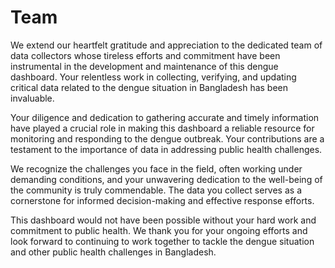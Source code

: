 Team {data-navmenu="About"}
===================================================================
We extend our heartfelt gratitude and appreciation to the dedicated team of data collectors whose tireless efforts and commitment have been instrumental in the development and maintenance of this dengue dashboard. Your relentless work in collecting, verifying, and updating critical data related to the dengue situation in Bangladesh has been invaluable.

Your diligence and dedication to gathering accurate and timely information have played a crucial role in making this dashboard a reliable resource for monitoring and responding to the dengue outbreak. Your contributions are a testament to the importance of data in addressing public health challenges.

We recognize the challenges you face in the field, often working under demanding conditions, and your unwavering dedication to the well-being of the community is truly commendable. The data you collect serves as a cornerstone for informed decision-making and effective response efforts.

This dashboard would not have been possible without your hard work and commitment to public health. We thank you for your ongoing efforts and look forward to continuing to work together to tackle the dengue situation and other public health challenges in Bangladesh.




